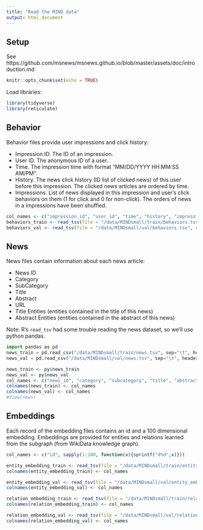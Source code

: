 ```yaml
---
title: "Read the MIND data"
output: html_document
---
```


## Setup

See https://github.com/msnews/msnews.github.io/blob/master/assets/doc/introduction.md


```r
knitr::opts_chunk$set(echo = TRUE)
```

Load libraries:

```r
library(tidyverse)
library(reticulate)
```

## Behavior

Behavior files provide user impressions and click history:

* Impression ID. The ID of an impression.
* User ID. The anonymous ID of a user.
* Time. The impression time with format "MM/DD/YYYY HH:MM:SS AM/PM".
* History. The news click history (ID list of clicked news) of this user before this impression. The clicked news articles are ordered by time.
* Impressions. List of news displayed in this impression and user's click behaviors on them (1 for click and 0 for non-click). The orders of news in a impressions have been shuffled.

```r
col_names <- c("impression_id", "user_id", "time", "history", "impressions")
behaviors_train <- read_tsv(file = "/data/MINDsmall/train/behaviors.tsv", col_names = col_names)
behaviors_val <- read_tsv(file = "/data/MINDsmall/val/behaviors.tsv", col_names = col_names)
```

## News

News files contain information about each news article:

* News ID
* Category
* SubCategory
* Title
* Abstract
* URL
* Title Entities (entities contained in the title of this news)
* Abstract Entities (entities contained in the abstract of this news)

Note: R's `read_tsv` had some trouble reading the news dataset, so we'll use python pandas.

```python
import pandas as pd
news_train = pd.read_csv("/data/MINDsmall/train/news.tsv", sep="\t", header=None )
news_val = pd.read_csv("/data/MINDsmall/val/news.tsv", sep="\t", header=None )
```

```r
news_train <- py$news_train
news_val <- py$news_val
col_names <- c("news_id", "category", "subcategory", "title", "abstract", "url", "title_entities", "abstract_entities")
colnames(news_train) <- col_names
colnames(news_val) <- col_names
#View(news)
```


## Embeddings

Each record of the embedding files contains an id and a 100 dimensional embedding. Embeddings are provided for entities and relations learned from the subgraph (from WikiData knowledge graph).

```r
col_names <- c("id", sapply(1:100, function(x){sprintf("d%d",x)}))

entity_embedding_train <- read_tsv(file = "/data/MINDsmall/train/entity_embedding.vec") %>% select(-X102)
colnames(entity_embedding_train) <- col_names

entity_embedding_val <- read_tsv(file = "/data/MINDsmall/val/entity_embedding.vec") %>% select(-X102)
colnames(entity_embedding_val) <- col_names

relation_embedding_train <- read_tsv(file = "/data/MINDsmall/train/relation_embedding.vec")
colnames(relation_embedding_train) <- col_names

relation_embedding_val <- read_tsv(file = "/data/MINDsmall/val/relation_embedding.vec")
colnames(relation_embedding_val) <- col_names
```

